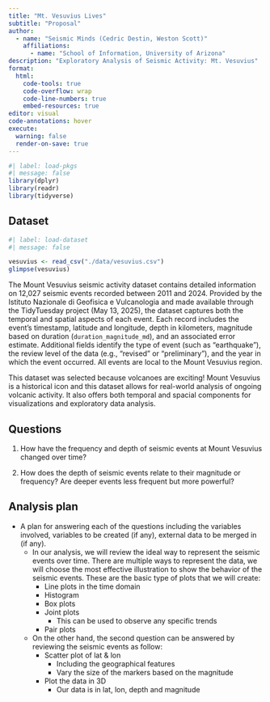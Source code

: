 ```yaml
---
title: "Mt. Vesuvius Lives"
subtitle: "Proposal"
author:
  - name: "Seismic Minds (Cedric Destin, Weston Scott)"
    affiliations:
      - name: "School of Information, University of Arizona"
description: "Exploratory Analysis of Seismic Activity: Mt. Vesuvius"
format:
  html:
    code-tools: true
    code-overflow: wrap
    code-line-numbers: true
    embed-resources: true
editor: visual
code-annotations: hover
execute:
  warning: false
  render-on-save: true
---
```


```r
#| label: load-pkgs
#| message: false
library(dplyr)
library(readr)
library(tidyverse)
```

## Dataset

```r
#| label: load-dataset
#| message: false

vesuvius <- read_csv("./data/vesuvius.csv")
glimpse(vesuvius)
```

The Mount Vesuvius seismic activity dataset contains detailed information on 12,027 seismic events recorded between 2011 and 2024. Provided by the Istituto Nazionale di Geofisica e Vulcanologia and made available through the TidyTuesday project (May 13, 2025), the dataset captures both the temporal and spatial aspects of each event. Each record includes the event's timestamp, latitude and longitude, depth in kilometers, magnitude based on duration (`duration_magnitude_md`), and an associated error estimate. Additional fields identify the type of event (such as "earthquake"), the review level of the data (e.g., "revised" or "preliminary"), and the year in which the event occurred. All events are local to the Mount Vesuvius region.

This dataset was selected because volcanoes are exciting! Mount Vesuvius is a historical icon and this dataset allows for real-world analysis of ongoing volcanic activity. It also offers both temporal and spacial components for visualizations and exploratory data analysis.

## Questions

1.  How have the frequency and depth of seismic events at Mount Vesuvius changed over time?

2.  How does the depth of seismic events relate to their magnitude or frequency? Are deeper events less frequent but more powerful?

## Analysis plan

-   A plan for answering each of the questions including the variables involved, variables to be created (if any), external data to be merged in (if any).
    -   In our analysis, we will review the ideal way to represent the seismic events over time. There are multiple ways to represent the data, we will choose the most effective illustration to show the behavior of the seismic events. These are the basic type of plots that we will create:
        -   Line plots in the time domain
        -   Histogram
        -   Box plots
        -   Joint plots
            -   This can be used to observe any specific trends
        -   Pair plots
    -   On the other hand, the second question can be answered by reviewing the seismic events as follow:
        -   Scatter plot of lat & lon
            -   Including the geographical features
            -   Vary the size of the markers based on the magnitude
        -   Plot the data in 3D
            -   Our data is in lat, lon, depth and magnitude